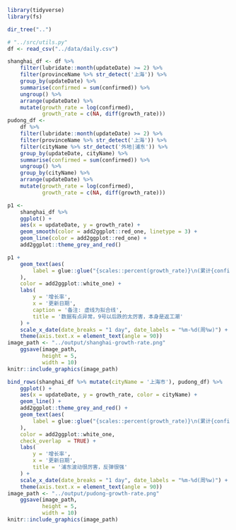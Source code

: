 ```r
library(tidyverse)
library(fs)
```

```r
dir_tree("..")
```

```r
# "../src/utils.py"
df <- read_csv("../data/daily.csv")
```

```r
shanghai_df <- df %>%
    filter(lubridate::month(updateDate) >= 2) %>%
    filter(provinceName %>% str_detect('上海')) %>%
    group_by(updateDate) %>%
    summarise(confirmed = sum(confirmed)) %>%
    ungroup() %>%
    arrange(updateDate) %>%
    mutate(growth_rate = log(confirmed),
           growth_rate = c(NA, diff(growth_rate)))
pudong_df <-
    df %>%
    filter(lubridate::month(updateDate) >= 2) %>%
    filter(provinceName %>% str_detect('上海')) %>%
    filter(cityName %>% str_detect('外地|浦东')) %>%
    group_by(updateDate, cityName) %>%
    summarise(confirmed = sum(confirmed)) %>%
    ungroup() %>%
    group_by(cityName) %>%
    arrange(updateDate) %>%
    mutate(growth_rate = log(confirmed),
           growth_rate = c(NA, diff(growth_rate)))

p1 <-
    shanghai_df %>%
    ggplot() +
    aes(x = updateDate, y = growth_rate) +
    geom_smooth(color = add2ggplot::red_one, linetype = 3) +
    geom_line(color = add2ggplot::red_one) +
    add2ggplot::theme_grey_and_red()
```

```r
p1 +
    geom_text(aes(
        label = glue::glue("{scales::percent(growth_rate)}\n(累计{confirmed})")
    ),
    color = add2ggplot::white_one) +
    labs(
        y = '增长率',
        x = '更新日期',
        caption = '备注: 虚线为拟合线',
        title = '数据有点异常，9号以后跌的太厉害，本身是返工潮'
    ) +
    scale_x_date(date_breaks = "1 day", date_labels = "%m-%d(周%w)") +
    theme(axis.text.x = element_text(angle = 90))
image_path <- "../output/shanghai-growth-rate.png"
    ggsave(image_path,
           height = 5,
           width = 10)
knitr::include_graphics(image_path)
```

```r
bind_rows(shanghai_df %>% mutate(cityName = '上海市'), pudong_df) %>% 
    ggplot() +
    aes(x = updateDate, y = growth_rate, color = cityName) +
    geom_line() +
    add2ggplot::theme_grey_and_red() +
    geom_text(aes(
        label = glue::glue("{scales::percent(growth_rate)}\n(累计{confirmed})")
    ),
    color = add2ggplot::white_one,
    check_overlap  = TRUE) +
    labs(
        y = '增长率',
        x = '更新日期',
        title = '浦东波动很厉害，反弹很强'
    ) +
    scale_x_date(date_breaks = "1 day", date_labels = "%m-%d(周%w)") +
    theme(axis.text.x = element_text(angle = 90))
image_path <- "../output/pudong-growth-rate.png"
    ggsave(image_path,
           height = 5,
           width = 10)
knitr::include_graphics(image_path)
```

